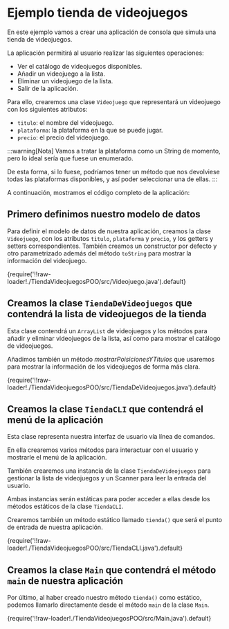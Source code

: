 
# Ejemplo tienda de videojuegos

En este ejemplo vamos a crear una aplicación de consola que simula una tienda de videojuegos. 

La aplicación permitirá al usuario realizar las siguientes operaciones:

- Ver el catálogo de videojuegos disponibles.
- Añadir un videojuego a la lista.
- Eliminar un videojuego de la lista.
- Salir de la aplicación.

Para ello, crearemos una clase `Videojuego` que representará un videojuego con los siguientes atributos:

- `titulo`: el nombre del videojuego.
- `plataforma`: la plataforma en la que se puede jugar.
- `precio`: el precio del videojuego.

:::warning[Nota]
Vamos a tratar la plataforma como un String de momento, pero lo ideal sería que fuese un enumerado.

De esta forma, si lo fuese, podríamos tener un método que nos devolviese todas las plataformas disponibles, y así poder seleccionar una de ellas.
:::

A continuación, mostramos el código completo de la aplicación:

## Primero definimos nuestro modelo de datos

Para definir el modelo de datos de nuestra aplicación, creamos la clase `Videojuego`, con los atributos `titulo`, `plataforma` y `precio`,
 y los getters y setters correspondientes. También creamos un constructor por defecto y otro parametrizado además del método `toString` para mostrar la información del videojuego. 

<CodeBlock language="java" title="Videojuego.java">
     {require('!!raw-loader!./TiendaVideojuegosPOO/src/Videojuego.java').default}
</CodeBlock>

## Creamos la clase `TiendaDeVideojuegos` que contendrá la lista de videojuegos de la tienda

Esta clase contendrá un ``ArrayList`` de videojuegos y los métodos para añadir y eliminar videojuegos de la lista, así como para mostrar el catálogo de videojuegos.

Añadimos también un método *mostrarPoisicionesYTitulos* que usaremos para mostrar la información de los videojuegos de forma más clara.

<CodeBlock language="java" title="TiendaDeVideojuegos.java">
     {require('!!raw-loader!./TiendaVideojuegosPOO/src/TiendaDeVideojuegos.java').default}
</CodeBlock>

## Creamos la clase `TiendaCLI` que contendrá el menú de la aplicación

Esta clase representa nuestra interfaz de usuario vía línea de comandos. 

En ella crearemos varios métodos para interactuar con el usuario y mostrarle el menú de la aplicación.

También crearemos una instancia de la clase `TiendaDeVideojuegos` para gestionar la lista de videojuegos y un Scanner para leer la entrada del usuario.    

Ambas instancias serán estáticas para poder acceder a ellas desde los métodos estáticos de la clase `TiendaCLI`.

Crearemos también un método estático llamado `tienda()` que será el punto de entrada de nuestra aplicación.

<CodeBlock language="java" title="TiendaCLI.java">
     {require('!!raw-loader!./TiendaVideojuegosPOO/src/TiendaCLI.java').default}
</CodeBlock>

## Creamos la clase `Main` que contendrá el método `main` de nuestra aplicación

Por último, al haber creado nuestro método `tienda()` como estático, podemos llamarlo directamente desde el método `main` de la clase `Main`.

<CodeBlock language="java" title="Main.java">
     {require('!!raw-loader!./TiendaVideojuegosPOO/src/Main.java').default}
</CodeBlock>
